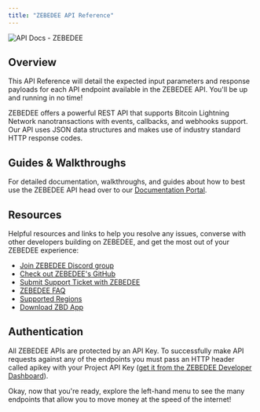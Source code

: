 ```yaml
---
title: "ZEBEDEE API Reference"
---
```


<Frame type="glass" caption="">
  <img src="https://i.imgur.com/dh8IrYy.png" alt="API Docs - ZEBEDEE" />
</Frame>
<br />

## Overview

This API Reference will detail the expected input parameters and response payloads for each API endpoint available in the ZEBEDEE API. You'll be up and running in no time!

ZEBEDEE offers a powerful REST API that supports Bitcoin Lightning Network nanotransactions with events, callbacks, and webhooks support. Our API uses JSON data structures and makes use of industry standard HTTP response codes.

## Guides & Walkthroughs

For detailed documentation, walkthroughs, and guides about how to best use the ZEBEDEE API head over to our [Documentation Portal](/docs/quick-start).

## Resources

Helpful resources and links to help you resolve any issues, converse with other developers building on ZEBEDEE, and get the most out of your ZEBEDEE experience:

- [Join ZEBEDEE Discord group](https://discord.gg/zbd)
- [Check out ZEBEDEE's GitHub](https://github.com/zebedeeio)
- [Submit Support Ticket with ZEBEDEE](https://help.zebedee.io/hc/en-us/requests/new)
- [ZEBEDEE FAQ](https://zebedee.io/faq)
- [Supported Regions](https://zebedee.io/countries)
- [Download ZBD App](https://zbd.gg/)

## Authentication

All ZEBEDEE APIs are protected by an API Key. To successfully make API requests against any of the endpoints you must pass an HTTP header called apikey with your Project API Key ([get it from the ZEBEDEE Developer Dashboard](/docs/dashboard/projects/api)).

Okay, now that you're ready, explore the left-hand menu to see the many endpoints that allow you to move money at the speed of the internet!
